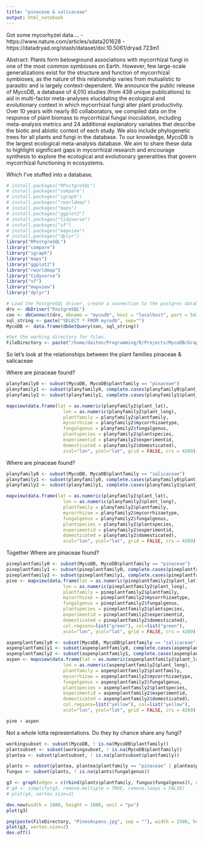 ```yaml
---
title: "pinaceae & salicaceae"
output: html_notebook
---
```


Got some mycorhyzel data....
  - https://www.nature.com/articles/sdata201628
  - https://datadryad.org/stash/dataset/doi:10.5061/dryad.723m1
  
Abstract:
Plants form belowground associations with mycorrhizal fungi in one of the most common symbioses on Earth. However, few large-scale generalizations exist for the structure and function of mycorrhizal symbioses, as the nature of this relationship varies from mutualistic to parasitic and is largely context-dependent. We announce the public release of MycoDB, a database of 4,010 studies (from 438 unique publications) to aid in multi-factor meta-analyses elucidating the ecological and evolutionary context in which mycorrhizal fungi alter plant productivity. Over 10 years with nearly 80 collaborators, we compiled data on the response of plant biomass to mycorrhizal fungal inoculation, including meta-analysis metrics and 24 additional explanatory variables that describe the biotic and abiotic context of each study. We also include phylogenetic trees for all plants and fungi in the database. To our knowledge, MycoDB is the largest ecological meta-analysis database. We aim to share these data to highlight significant gaps in mycorrhizal research and encourage synthesis to explore the ecological and evolutionary generalities that govern mycorrhizal functioning in ecosystems. 


Which I've stuffed into a database.
```r
# install.packages("RPostgreSQL")
# install.packages("compare")
# install.packages("igraph")
# install.packages("rworldmap")
# install.packages("maps")
# install.packages("ggplot2")
# install.packages("tidyverse")
# install.packages("sf")
# install.packages("mapview")
# install.packages("dplyr")
library("RPostgreSQL")
library("compare")
library("igraph")
library("maps")
library("ggplot2")
library("rworldmap")
library("tidyverse")
library("sf")
library("mapview")
library("dplyr")

# Load the PostgreSQL driver, create a connection to the postgres database, and employ it.
drv <- dbDriver("PostgreSQL")
con <- dbConnect(drv, dbname = "mycodb", host = "localhost", port = 5432, user = "ruser", password = "ruser")
sql_string <- paste("SELECT * FROM mycodb", sep="")
MycoDB <- data.frame(dbGetQuery(con, sql_string))

#Set the working directory for files.
FileDirectory <- paste("/home/daiten/Programming/R/Projects/MycoDB/Graphics/", sep="")
```

So let's look at the relationships between the plant families pinaceae & salicaceae

Where are pinaceae found?
```r
planyfamily0 <- subset(MycoDB, MycoDB$plantfamily == "pinaceae")
planyfamily1 <- subset(planyfamily0, complete.cases(planyfamily0$plant_lat) == TRUE)
planyfamily2 <- subset(planyfamily1, complete.cases(planyfamily1$plant_long) == TRUE) 

mapview(data.frame(lat = as.numeric(planyfamily2$plant_lat), 
                     lon = as.numeric(planyfamily2$plant_long),
                     plantfamily = planyfamily2$plantfamily,
                     mycorrhizae = planyfamily2$mycorrhizaetype, 
                     fungalgenus = planyfamily2$fungalgenus,
                     plantspecies = planyfamily2$plantspecies,
                     experimentid = planyfamily2$experimentid,
                     domesticated = planyfamily2$domesticated), 
                     xcol="lon", ycol="lat", grid = FALSE, crs = 4269)
```

Where are pinaceae found?
```r
planyfamily0 <- subset(MycoDB, MycoDB$plantfamily == "salicaceae")
planyfamily1 <- subset(planyfamily0, complete.cases(planyfamily0$plant_lat) == TRUE)
planyfamily2 <- subset(planyfamily1, complete.cases(planyfamily1$plant_long) == TRUE) 

mapview(data.frame(lat = as.numeric(planyfamily2$plant_lat), 
                     lon = as.numeric(planyfamily2$plant_long),
                     plantfamily = planyfamily2$plantfamily,
                     mycorrhizae = planyfamily2$mycorrhizaetype, 
                     fungalgenus = planyfamily2$fungalgenus,
                     plantspecies = planyfamily2$plantspecies,
                     experimentid = planyfamily2$experimentid,
                     domesticated = planyfamily2$domesticated), 
                     xcol="lon", ycol="lat", grid = FALSE, crs = 4269)
```

Together
Where are pinaceae found?
```r
pineplantfamily0 <- subset(MycoDB, MycoDB$plantfamily == "pinaceae")
pineplantfamily1 <- subset(pineplantfamily0, complete.cases(pineplantfamily0$plant_lat) == TRUE)
pineplantfamily2 <- subset(pineplantfamily1, complete.cases(pineplantfamily1$plant_long) == TRUE) 
pine <- mapview(data.frame(lat = as.numeric(pineplantfamily2$plant_lat), 
                     lon = as.numeric(pineplantfamily2$plant_long),
                     plantfamily = pineplantfamily2$plantfamily,
                     mycorrhizae = pineplantfamily2$mycorrhizaetype, 
                     fungalgenus = pineplantfamily2$fungalgenus,
                     plantspecies = pineplantfamily2$plantspecies,
                     experimentid = pineplantfamily2$experimentid,
                     domesticated = pineplantfamily2$domesticated),
                     col.regions=list("green"), col=list("green"),
                     xcol="lon", ycol="lat", grid = FALSE, crs = 4269)

aspenplantfamily0 <- subset(MycoDB, MycoDB$plantfamily == "salicaceae")
aspenplantfamily1 <- subset(aspenplantfamily0, complete.cases(aspenplantfamily0$plant_lat) == TRUE)
aspenplantfamily2 <- subset(aspenplantfamily1, complete.cases(aspenplantfamily1$plant_long) == TRUE) 
aspen <- mapview(data.frame(lat = as.numeric(aspenplantfamily2$plant_lat), 
                     lon = as.numeric(aspenplantfamily2$plant_long),
                     plantfamily = aspenplantfamily2$plantfamily,
                     mycorrhizae = aspenplantfamily2$mycorrhizaetype, 
                     fungalgenus = aspenplantfamily2$fungalgenus,
                     plantspecies = aspenplantfamily2$plantspecies,
                     experimentid = aspenplantfamily2$experimentid,
                     domesticated = aspenplantfamily2$domesticated),
                     col.regions=list("yellow"), col=list("yellow"),
                     xcol="lon", ycol="lat", grid = FALSE, crs = 4269)

pine + aspen
```



Not a whole lotta representations. Do they by chance share any fungi?
```r
workingsubset <- subset(MycoDB, ! is.na(MycoDB$plantfamily))
plantsubset <- subset(workingsubset, ! is.na(MycoDB$plantfamily))
plantea <- subset(plantsubset, ! is.na(plantsubset$plantfamily))

plants <- subset(plantea, plantea$plantfamily == "pinaceae" | plantea$plantfamily == "salicaceae" )
fungus <- subset(plants, ! is.na(plants$fungalgenus))

g3 <- graph(edges = c(rbind(plants$plantfamily, fungus$fungalgenus)), directed = F)
# g4 <- simplify(g3, remove.multiple = TRUE, remove.loops = FALSE)
# plot(g4, vertex.size=2)

dev.new(width = 1000, height = 1000, unit = "px")
plot(g3)

png(paste(FileDirectory, "PinesAspens.jpg", sep = ""), width = 2500, height = 2500)
plot(g3, vertex.size=2)
dev.off()
```


